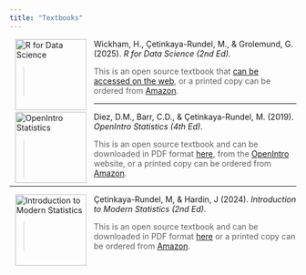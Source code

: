 ```yaml
---
title: "Textbooks"
---
```



<!-- R for Data Science -->

<a href="https://r4ds.hadley.nz"><img src='/images/r4ds.jpg' alt='R for Data Science' align='left' style="height:125px; padding-left:10px; padding-right:10px;"/></a>
</a>

Wickham, H., Çetinkaya-Rundel, M., & Grolemund, G. (2025). *R for Data Science (2nd Ed).*

> This is an open source textbook that [can be accessed on the web](https://r4ds.hadley.nz), or a printed copy can be ordered from [Amazon](https://www.amazon.com/Data-Science-Transform-Visualize-Model/dp/1492097403/ref=sr_1_1?crid=M79ETHG57G1L&dib=eyJ2IjoiMSJ9.Z1c-Zpi4mNudjpLRyuLhdiV-vmTQxsTksawK5qZqUgg7eerNQQSJqvZp3BkffxdM1ox_XNzTabFcY05ICFTkf9ncIVj_IEWz1rhWS2gil8nY-LPqz9c-dloObLA3FnLDg5WOQe992bNxxijiuIFnKK0Ey5QraCvJOh0cXEAbtlptBwb7o9NXvcvzUuFLoQAPthbWbSUmBMcqVkX2GsQLYhi_T3gUNKggad08D7zUCfs.VwIG-MY-f-HOH75xjof58egaEoy8hhNzLAZxBsV1lT4&dib_tag=se&keywords=r+for+data+science&qid=1741917409&sprefix=r+for+dat%2Caps%2C138&sr=8-1).


-------------------------

<!-- OpenIntro Statistics -->

<a href = "resources/OpenIntroStatistics.pdf"><img src='/images/openintro.jpeg' alt='OpenIntro Statistics' align='left' style="height:125px; padding-left:10px; padding-right:10px;"/></a>

Diez, D.M., Barr, C.D., & Çetinkaya-Rundel, M. (2019). *OpenIntro Statistics (4th Ed).* 

> This is an open source textbook and can be downloaded in PDF format [here](resources/OpenIntroStatistics.pdf), from the [OpenIntro](http://www.openintro.org/stat/textbook.php) website, or a printed copy can be ordered from [Amazon](https://www.amazon.com/OpenIntro-Statistics-Fourth-David-Diez/dp/1943450072/ref=sr_1_2?keywords=openintro&qid=1563548071&s=gateway&sr=8-2).

-------------------------

<!-- Intro to Modern Statistics -->

<a href="resources/imstat.pdf"><img src='/images/ims2.jpeg' alt='Introduction to Modern Statistics' align='left' style="height:125px; padding-left:10px; padding-right:10px;"/></a>

Çetinkaya-Rundel, M, & Hardin, J (2024). *Introduction to Modern Statistics (2nd Ed).* 

> This is an open source textbook and can be downloaded in PDF format [here](resources/imstat.pdf) or a printed copy can be ordered from [Amazon](https://www.amazon.com/Introduction-Modern-Statistics-Mine-Çetinkaya-Rundel/dp/1943450277/ref=sr_1_1?crid=8Z80FIY5Y84N&dib=eyJ2IjoiMSJ9.5UP82bqiJO5LqGMV5HHkZ5u8_zum7RH3UpJ8yYRccZiqALu3X5s67_sPBHL_D7iiSvXKZk6C1EeDFTkLYcXo_h4V3I4q8J3fgIAF3EwNbqlkXMjei87TkQ_H4Ol4G4Cj0Eq7L86QD3IFEq6jPy-w6ZpRQDPyyLkfy3IeVsfiUNT_a2JydSg9SG4Omu9p9Bwar0-WE5nPNzmNM3vQSoV_8bRUZqqzZygmar-zmWcRyww.cN-zWvbyMY7n8zt5EZADPefn4NbyJaEGzdArznuS5F4&dib_tag=se&keywords=intro+to+modern+statistics&qid=1741917247&sprefix=intro+to+modern+statistics%2Caps%2C126&sr=8-1).

